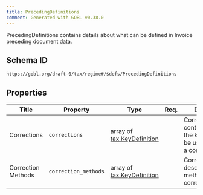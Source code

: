 ```yaml
---
title: PrecedingDefinitions
comment: Generated with GOBL v0.38.0
---
```


PrecedingDefinitions contains details about what can be defined in Invoice preceding document data.

## Schema ID

`https://gobl.org/draft-0/tax/regime#/$defs/PrecedingDefinitions`

## Properties

| Title              | Property             | Type                                                      | Req. | Description                                                                            |
|--------------------|----------------------|-----------------------------------------------------------|------|----------------------------------------------------------------------------------------|
| Corrections        | `corrections`        | array of [tax.KeyDefinition](/draft-0/tax/key_definition) |      | Corrections contains a list of all the keys that can be used to identify a correction. |
| Correction Methods | `correction_methods` | array of [tax.KeyDefinition](/draft-0/tax/key_definition) |      | CorrectionMethods describe the methods used to correct an invoice.                     |

